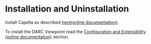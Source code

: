 <!--
  Copyright (c) 2021 THALES GLOBAL SERVICES.
  This program and the accompanying materials are made available under the
  terms of the Eclipse Public License 2.0 which is available at
  http://www.eclipse.org/legal/epl-2.0
  SPDX-License-Identifier: EPL-2.0

  Contributors:
       Thales - initial API and implementation
-->
=Installation and Uninstallation=

Install Capella as described [[../help/topic/org.polarsys.capella.ui.doc/html/Installation%20Guide/How%20to%20install%20Capella%20and%20Addons.html | here]]<span class="github-link">[[https://github.com/eclipse/capella-cybersecurity/tree/master/plugins/org.polarsys.capella.cybersecurity.doc/html/Installation%20Guide/How%20to%20install%20Capella%20and%20Addons.mediawiki|(online documentation)]]</span>.


To install the DARC Viewpoint read the [[../help/topic/org.polarsys.capella.ui.doc/html/Installation%20Guide/How%20to%20install%20Capella%20and%20Addons.html?#Configuration_and_Extensibility | Configuration and Extensibility]]
<span class="github-link">[[https://github.com/eclipse/capella-cybersecurity/tree/master/plugins/org.polarsys.capella.cybersecurity.doc/html/Installation%20Guide/How%20to%20install%20Capella%20and%20Addons.mediawiki#Configuration_and_Extensibility|(online documentation)]]</span> section.


